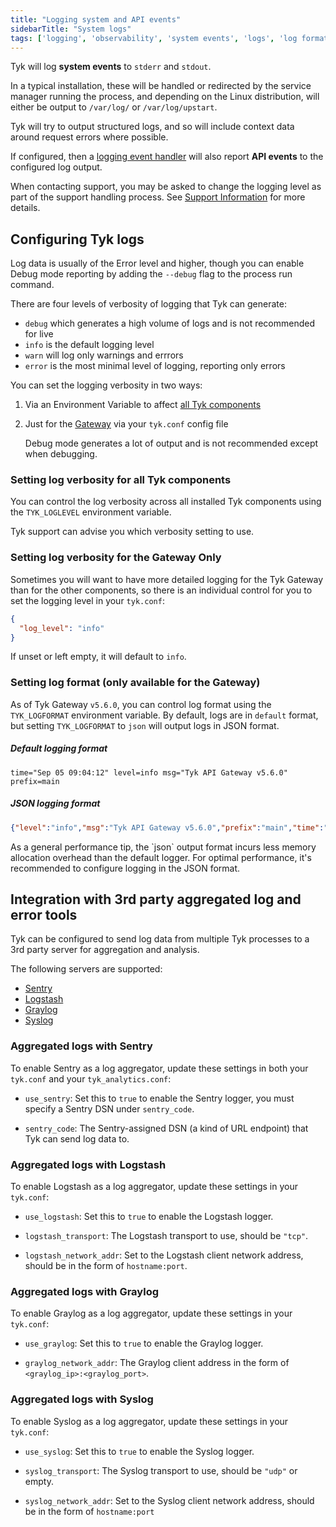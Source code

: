 ```yaml
---
title: "Logging system and API events"
sidebarTitle: "System logs"
tags: ['logging', 'observability', 'system events', 'logs', 'log format']
---
```


Tyk will log **system events** to `stderr` and `stdout`.

In a typical installation, these will be handled or redirected by the service manager running the process, and depending on the Linux distribution, will either be output to `/var/log/` or `/var/log/upstart`.

Tyk will try to output structured logs, and so will include context data around request errors where possible.

If configured, then a [logging event handler](/product-stack/tyk-gateway/basic-config-and-security/report-monitor-and-trigger-events/log-handlers) will also report **API events** to the configured log output.

When contacting support, you may be asked to change the logging level as part of the support handling process. See [Support Information](/troubleshooting/tyk-gateway/support-information) for more details.

## Configuring Tyk logs

Log data is usually of the Error level and higher, though you can enable Debug mode reporting by adding the `--debug` flag to the process run command.

There are four levels of verbosity of logging that Tyk can generate:
- `debug` which generates a high volume of logs and is not recommended for live
- `info` is the default logging level
- `warn` will log only warnings and errrors
- `error` is the most minimal level of logging, reporting only errors

You can set the logging verbosity in two ways:
1. Via an Environment Variable to affect [all Tyk components](/log-data#setting-log-verbosity-for-all-tyk-components)
2. Just for the [Gateway](/log-data#setting-log-verbosity-for-the-gateway-only) via your `tyk.conf` config file 



    <Warning>
    Debug mode generates a lot of output and is not recommended except when debugging.
    </Warning>


### Setting log verbosity for all Tyk components

You can control the log verbosity across all installed Tyk components using the `TYK_LOGLEVEL` environment variable.

Tyk support can advise you which verbosity setting to use.

### Setting log verbosity for the Gateway Only

Sometimes you will want to have more detailed logging for the Tyk Gateway than for the other components, so there is an individual control for you to set the logging level in your `tyk.conf`:

```json
{
  "log_level": "info"
}
```

If unset or left empty, it will default to `info`. 

### Setting log format (only available for the Gateway)

As of Tyk Gateway `v5.6.0`, you can control log format using the `TYK_LOGFORMAT` environment variable. By default, logs are in `default` format, but setting `TYK_LOGFORMAT` to `json` will output logs in JSON format.

##### Default logging format
```
time="Sep 05 09:04:12" level=info msg="Tyk API Gateway v5.6.0" prefix=main
```

##### JSON logging format
```json
{"level":"info","msg":"Tyk API Gateway v5.6.0","prefix":"main","time":"2024-09-05T09:01:23-04:00"}
```

<Note>
As a general performance tip, the `json` output format incurs less memory allocation overhead than the default logger. For optimal performance, it's recommended to configure logging in the JSON format.
</Note>


## Integration with 3rd party aggregated log and error tools

Tyk can be configured to send log data from multiple Tyk processes to a 3rd party server for aggregation and analysis.

The following servers are supported:
- [Sentry](#aggregated-logs-with-sentry)
- [Logstash](#aggregated-logs-with-logstash)
- [Graylog](#aggregated-logs-with-graylog)
- [Syslog](#aggregated-logs-with-syslog)

### Aggregated logs with Sentry

To enable Sentry as a log aggregator, update these settings in both your `tyk.conf` and your `tyk_analytics.conf`:

*   `use_sentry`: Set this to `true` to enable the Sentry logger, you must specify a Sentry DSN under `sentry_code`.

*   `sentry_code`: The Sentry-assigned DSN (a kind of URL endpoint) that Tyk can send log data to.

### Aggregated logs with Logstash

To enable Logstash as a log aggregator, update these settings in your `tyk.conf`:

*   `use_logstash`: Set this to `true` to enable the Logstash logger.

*   `logstash_transport`: The Logstash transport to use, should be `"tcp"`.

*   `logstash_network_addr`: Set to the Logstash client network address, should be in the form of `hostname:port`.

### Aggregated logs with Graylog

To enable Graylog as a log aggregator, update these settings in your `tyk.conf`:

*   `use_graylog`: Set this to `true` to enable the Graylog logger.

*   `graylog_network_addr`: The Graylog client address in the form of `<graylog_ip>:<graylog_port>`.

### Aggregated logs with Syslog

To enable Syslog as a log aggregator, update these settings in your `tyk.conf`:

*   `use_syslog`: Set this to `true` to enable the Syslog logger.

*   `syslog_transport`: The Syslog transport to use, should be `"udp"` or empty.

*   `syslog_network_addr`: Set to the Syslog client network address, should be in the form of `hostname:port`
